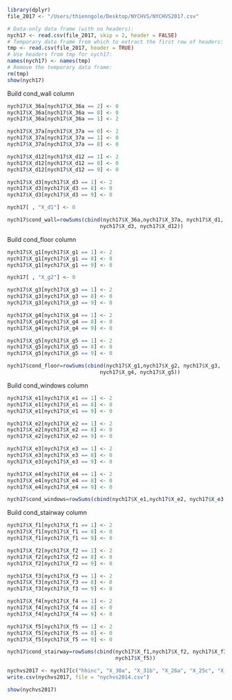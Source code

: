 
```r
library(dplyr)
file_2017 <- "/Users/thienngole/Desktop/NYCHVS/NYCHVS2017.csv"

# Data-only data frame (with no headers):
nych17 <- read.csv(file_2017, skip = 2, header = FALSE)
# Temporary data frame from which to extract the first row of headers: 
tmp <- read.csv(file_2017, header = TRUE)
# Use headers from tmp for nych17:
names(nych17) <- names(tmp)
# Remove the temporary data frame:
rm(tmp)
show(nych17)
```

Build cond_wall column
```r
nych17$X_36a[nych17$X_36a == 2] <- 0
nych17$X_36a[nych17$X_36a == 8] <- 0
nych17$X_36a[nych17$X_36a == 1] <- 2

nych17$X_37a[nych17$X_37a == 0] <- 2
nych17$X_37a[nych17$X_37a == 1] <- 0
nych17$X_37a[nych17$X_37a == 8] <- 0

nych17$X_d12[nych17$X_d12 == 1] <- 2
nych17$X_d12[nych17$X_d12 == 8] <- 0
nych17$X_d12[nych17$X_d12 == 9] <- 0

nych17$X_d3[nych17$X_d3 == 1] <- 2
nych17$X_d3[nych17$X_d3 == 8] <- 0
nych17$X_d3[nych17$X_d3 == 9] <- 0

nych17[ , "X_d1"] <- 0

nych17$cond_wall=rowSums(cbind(nych17$X_36a,nych17$X_37a, nych17$X_d1,
                              nych17$X_d3, nych17$X_d12))

```

Build cond_floor column
```r
nych17$X_g1[nych17$X_g1 == 1] <- 2
nych17$X_g1[nych17$X_g1 == 8] <- 0
nych17$X_g1[nych17$X_g1 == 9] <- 0

nych17[ , "X_g2"] <- 0

nych17$X_g3[nych17$X_g3 == 1] <- 2
nych17$X_g3[nych17$X_g3 == 8] <- 0
nych17$X_g3[nych17$X_g3 == 9] <- 0

nych17$X_g4[nych17$X_g4 == 1] <- 2
nych17$X_g4[nych17$X_g4 == 8] <- 0
nych17$X_g4[nych17$X_g4 == 9] <- 0

nych17$X_g5[nych17$X_g5 == 1] <- 2
nych17$X_g5[nych17$X_g5 == 8] <- 0
nych17$X_g5[nych17$X_g5 == 9] <- 0

nych17$cond_floor=rowSums(cbind(nych17$X_g1,nych17$X_g2, nych17$X_g3,
                              nych17$X_g4, nych17$X_g5))

```

Build cond_windows column
```r
nych17$X_e1[nych17$X_e1 == 1] <- 2
nych17$X_e1[nych17$X_e1 == 8] <- 0
nych17$X_e1[nych17$X_e1 == 9] <- 0

nych17$X_e2[nych17$X_e2 == 1] <- 2
nych17$X_e2[nych17$X_e2 == 8] <- 0
nych17$X_e2[nych17$X_e2 == 9] <- 0

nych17$X_e3[nych17$X_e3 == 1] <- 2
nych17$X_e3[nych17$X_e3 == 8] <- 0
nych17$X_e3[nych17$X_e3 == 9] <- 0

nych17$X_e4[nych17$X_e4 == 1] <- 2
nych17$X_e4[nych17$X_e4 == 8] <- 0
nych17$X_e4[nych17$X_e4 == 9] <- 0

nych17$cond_windows=rowSums(cbind(nych17$X_e1,nych17$X_e2, nych17$X_e3, nych17$X_e4))

```

Build cond_stairway column
```r
nych17$X_f1[nych17$X_f1 == 1] <- 2
nych17$X_f1[nych17$X_f1 == 8] <- 0
nych17$X_f1[nych17$X_f1 == 9] <- 0

nych17$X_f2[nych17$X_f2 == 1] <- 2
nych17$X_f2[nych17$X_f2 == 8] <- 0
nych17$X_f2[nych17$X_f2 == 9] <- 0

nych17$X_f3[nych17$X_f3 == 1] <- 2
nych17$X_f3[nych17$X_f3 == 8] <- 0
nych17$X_f3[nych17$X_f3 == 9] <- 0

nych17$X_f4[nych17$X_f4 == 1] <- 2
nych17$X_f4[nych17$X_f4 == 8] <- 0
nych17$X_f4[nych17$X_f4 == 9] <- 0

nych17$X_f5[nych17$X_f5 == 1] <- 2
nych17$X_f5[nych17$X_f5 == 8] <- 0
nych17$X_f5[nych17$X_f5 == 9] <- 0

nych17$cond_stairway=rowSums(cbind(nych17$X_f1,nych17$X_f2, nych17$X_f3, nych17$X_f4, 
                                   nych17$X_f5))

```

```r
nychvs2017 <- nych17[c("hhinc", "X_30a", "X_31b", "X_26a", "X_25c", "X_32b", "X_24a", "cond_wall", "cond_floor", "cond_windows", "cond_stairway")]
write.csv(nychvs2017, file = "nychvs2014.csv")
```

```r
show(nychvs2017)

```






